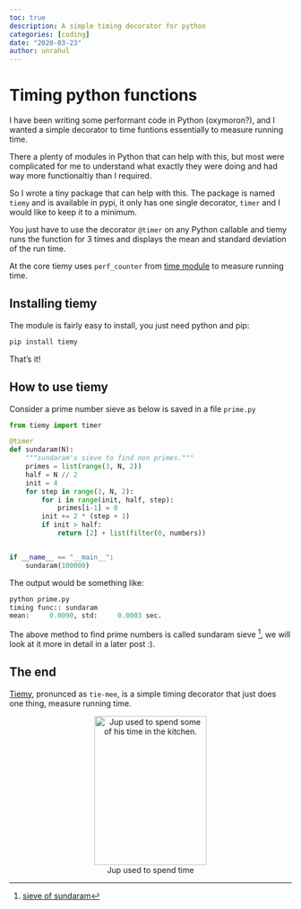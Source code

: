 ```yaml
---
toc: true
description: A simple timing decorator for python
categories: [coding]
date: "2020-03-23"
author: unrahul
---
```


# Timing python functions

I have been writing some performant code in Python (oxymoron?), and I wanted a simple decorator to time funtions essentially to measure running time.

There a plenty of modules in Python that can help with this, but most were complicated for me to understand what exactly they were doing and had way more functionaltiy than I required.

So I wrote a tiny package that can help with this. The package is named `tiemy` and is available in pypi, it only has one single decorator, `timer` and I would like to keep it to a minimum.

You just have to use the decorator 
`@timer` on any Python callable and tiemy runs the function for 3 times and displays the mean and standard deviation of the run time. 

At the core tiemy uses `perf_counter` from [time module](https://docs.python.org/3/library/time.html#time.perf_counter) to measure running time.


## Installing tiemy

The module is fairly easy to install, you just need python and pip:

```python
pip install tiemy
```

That's it!

## How to use tiemy

Consider a prime number sieve as below is saved in a file `prime.py`

```python
from tiemy import timer

@timer
def sundaram(N):
	"""sundaram's sieve to find non primes."""
    primes = list(range(3, N, 2))
    half = N // 2
    init = 4
    for step in range(3, N, 2):
        for i in range(init, half, step):
            primes[i-1] = 0
        init += 2 * (step + 1)
        if init > half:
            return [2] + list(filter(0, numbers))


if __name__ == "__main__":
    sundaram(100000)
```

The output would be something like:

```python
python prime.py
timing func:: sundaram
mean:     0.0090, std:     0.0003 sec.
```

The above method to find prime numbers is called sundaram sieve [^1], we will look at it more in detail in a later post :).

## The end

[Tiemy](https://pypi.org/project/tiemy/), pronunced as `tie-mee`, is a simple timing decorator that just does one thing, measure running time.
<figure align="center">
<img src="https://www.oldbookillustrations.com/wp-content/high-res/n-d/jup-kitchen-768.jpg" alt="Jup used to spend some of his time in the kitchen." height="266" width="200"/>
<figcaption>Jup used to spend time</figcaption>
</figure>

[^1]: [sieve of sundaram](https://en.wikipedia.org/wiki/Sieve_of_Sundaram)
